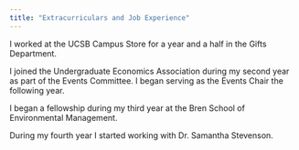 ```yaml
---
title: "Extracurriculars and Job Experience"
---
```


I worked at the UCSB Campus Store for a year and a half in the Gifts Department.

I joined the Undergraduate Economics Association during my second year as part of the Events Committee. I began serving as the Events Chair the following year.

I began a fellowship during my third year at the Bren School of Environmental Management.

During my fourth year I started working with Dr. Samantha Stevenson.
